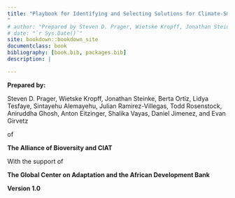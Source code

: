 --- 
title: "Playbook for Identifying and Selecting Solutions for Climate-Smart Digital Agriculture in Africa
"
# author: "Prepared by Steven D. Prager, Wietske Kropff, Jonathan Steinke, Berta Ortiz, Lidya Tesfaye, Sintayehu Alemayehu, Julian Ramirez-Villegas, Todd Rosenstock, Aniruddha Ghosh, Anton Eitzinger, Shalika Vayas, Daniel Jimenez, and Evan Girvetz"
# date: "`r Sys.Date()`"
site: bookdown::bookdown_site
documentclass: book
bibliography: [book.bib, packages.bib]
description: |

---

**Prepared by:**

Steven D. Prager, Wietske Kropff, Jonathan Steinke, Berta Ortiz, Lidya Tesfaye, Sintayehu Alemayehu, Julian Ramirez-Villegas, Todd Rosenstock, Aniruddha Ghosh, Anton Eitzinger, Shalika Vayas, Daniel Jimenez, and Evan Girvetz

of

**The Alliance of Bioversity and CIAT**

With the support of

**The Global Center on Adaptation and the African Development Bank**


**Version 1.0**






